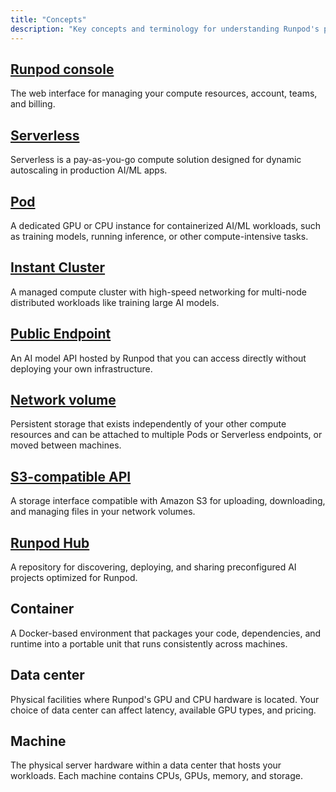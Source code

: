 ```yaml
---
title: "Concepts"
description: "Key concepts and terminology for understanding Runpod's platform and products."
---
```


## [Runpod console](https://console.runpod.io)

The web interface for managing your compute resources, account, teams, and billing.

## [Serverless](/serverless/overview)

Serverless is a pay-as-you-go compute solution designed for dynamic autoscaling in production AI/ML apps.

## [Pod](/pods/overview)

A dedicated GPU or CPU instance for containerized AI/ML workloads, such as training models, running inference, or other compute-intensive tasks.

## [Instant Cluster](/instant-clusters/overview)

A managed compute cluster with high-speed networking for multi-node distributed workloads like training large AI models.

## [Public Endpoint](/hub/public-endpoints)

An AI model API hosted by Runpod that you can access directly without deploying your own infrastructure.

## [Network volume](/storage/network-volumes)

Persistent storage that exists independently of your other compute resources and can be attached to multiple Pods or Serverless endpoints, or moved between machines.

## [S3-compatible API](/storage/s3-api)
A storage interface compatible with Amazon S3 for uploading, downloading, and managing files in your network volumes.

## [Runpod Hub](/hub/overview)

A repository for discovering, deploying, and sharing preconfigured AI projects optimized for Runpod.

## Container

A Docker-based environment that packages your code, dependencies, and runtime into a portable unit that runs consistently across machines.

## Data center

Physical facilities where Runpod's GPU and CPU hardware is located. Your choice of data center can affect latency, available GPU types, and pricing.

## Machine

The physical server hardware within a data center that hosts your workloads. Each machine contains CPUs, GPUs, memory, and storage.
